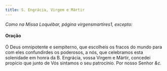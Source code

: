 ```yaml
---
title: S. Engrácia, Virgem e Mártir
---
```


<em>Como na Missa Loquébar, página virgensmartires1, excepto:</em>


#### Oração
<div class="container-fluid">
  <div class="row">
    <span class="text-justify"></span>
<span class="text-justify">
      Ó Deus omnipotente e sempiterno, que escolheis os fracos do mundo para com
      eles confundirdes os poderosos, a nós, que celebramos esta solenidade em
      honra da B. Engrácia, vossa Virgem e Mártir, concedei propício que junto
      de Vós sintamos o seu patrocínio. Por nosso Senhor <em>&c.</em>
    </span>
</div>
